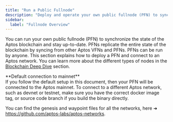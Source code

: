 ```yaml
---
title: "Run a Public Fullnode"
description: "Deploy and operate your own public fullnode (PFN) to synchronize with the Aptos blockchain and stay up-to-date with the latest state."
sidebar:
  label: "Fullnode Overview"
---
```



You can run your own public fullnode (PFN) to synchronize the state of the Aptos blockchain and stay
up-to-date. PFNs replicate the entire state of the blockchain by syncing from other Aptos VFNs and PFNs. PFNs
can be run by anyone. This section explains how to deploy a PFN and connect to an Aptos network. You can learn
more about the different types of nodes in the [Blockchain Deep Dive](/network/blockchain) section.

<Aside type="note">
  **Default connection to mainnet**<br />
  If you follow the default setup in this document, then your PFN will be connected to the Aptos mainnet. To connect
  to a different Aptos network, such as devnet or testnet, make sure you have the correct docker image tag, or source
  code branch if you build the binary directly.

  You can find the genesis and waypoint files for all the networks, here ➜ https://github.com/aptos-labs/aptos-networks.
</Aside>
